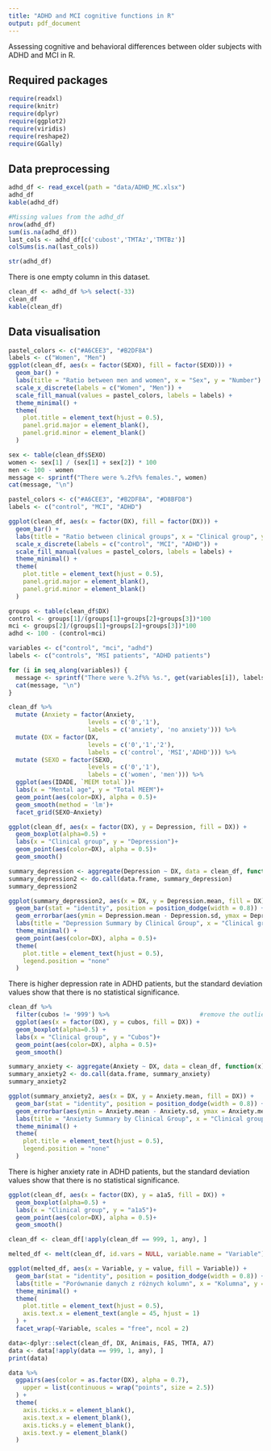 ```yaml
---
title: "ADHD and MCI cognitive functions in R"
output: pdf_document
---
```


Assessing cognitive and behavioral differences between older subjects with ADHD and MCI in R.

## Required packages

```r
require(readxl)
require(knitr)
require(dplyr)
require(ggplot2)
require(viridis)
require(reshape2)
require(GGally)
```

## Data preprocessing

```r
adhd_df <- read_excel(path = "data/ADHD_MC.xlsx")
adhd_df
kable(adhd_df)
```

```r
#Missing values from the adhd_df
nrow(adhd_df)
sum(is.na(adhd_df))
last_cols <- adhd_df[c('cubost','TMTAz','TMTBz')]
colSums(is.na(last_cols))
```

```r
str(adhd_df)
```

There is one empty column in this dataset.

```r
clean_df <- adhd_df %>% select(-33)
clean_df
kable(clean_df)
```

## Data visualisation

```r
pastel_colors <- c("#A6CEE3", "#B2DF8A")
labels <- c("Women", "Men")
ggplot(clean_df, aes(x = factor(SEXO), fill = factor(SEXO))) +
  geom_bar() +
  labs(title = "Ratio between men and women", x = "Sex", y = "Number") +
  scale_x_discrete(labels = c("Women", "Men")) +
  scale_fill_manual(values = pastel_colors, labels = labels) +
  theme_minimal() +
  theme(
    plot.title = element_text(hjust = 0.5),
    panel.grid.major = element_blank(),
    panel.grid.minor = element_blank()
  )
```

```r
sex <- table(clean_df$SEXO)
women <- sex[1] / (sex[1] + sex[2]) * 100
men <- 100 - women
message <- sprintf("There were %.2f%% females.", women)
cat(message, "\n")
```

```r
pastel_colors <- c("#A6CEE3", "#B2DF8A", "#D8BFD8")
labels <- c("control", "MCI", "ADHD")

ggplot(clean_df, aes(x = factor(DX), fill = factor(DX))) +
  geom_bar() +
  labs(title = "Ratio between clinical groups", x = "Clinical group", y = "Number") +
  scale_x_discrete(labels = c("control", "MCI", "ADHD")) +
  scale_fill_manual(values = pastel_colors, labels = labels) +  
  theme_minimal() +
  theme(
    plot.title = element_text(hjust = 0.5),  
    panel.grid.major = element_blank(),      
    panel.grid.minor = element_blank()       
  )
```

```r
groups <- table(clean_df$DX)
control <- groups[1]/(groups[1]+groups[2]+groups[3])*100
mci <- groups[2]/(groups[1]+groups[2]+groups[3])*100
adhd <- 100 - (control+mci)

variables <- c("control", "mci", "adhd")
labels <- c("controls", "MSI patients", "ADHD patients")

for (i in seq_along(variables)) {
  message <- sprintf("There were %.2f%% %s.", get(variables[i]), labels[i])
  cat(message, "\n")
}
```

```r
clean_df %>%
  mutate (Anxiety = factor(Anxiety,
                      levels = c('0','1'),
                      labels = c('anxiety', 'no anxiety'))) %>%
  mutate (DX = factor(DX,
                      levels = c('0','1','2'),
                      labels = c('control', 'MSI','ADHD'))) %>%
  mutate (SEXO = factor(SEXO,
                      levels = c('0','1'),
                      labels = c('women', 'men'))) %>%
  ggplot(aes(IDADE, `MEEM total`))+
  labs(x = "Mental age", y = "Total MEEM")+
  geom_point(aes(color=DX), alpha = 0.5)+
  geom_smooth(method = 'lm')+
  facet_grid(SEXO~Anxiety)
```

```r
ggplot(clean_df, aes(x = factor(DX), y = Depression, fill = DX)) +
  geom_boxplot(alpha=0.5) +
  labs(x = "Clinical group", y = "Depression")+ 
  geom_point(aes(color=DX), alpha = 0.5)+
  geom_smooth()
```

```r
summary_depression <- aggregate(Depression ~ DX, data = clean_df, function(x) c(mean = mean(x), sd = sd(x)))
summary_depression2 <- do.call(data.frame, summary_depression)
summary_depression2
```

```r
ggplot(summary_depression2, aes(x = DX, y = Depression.mean, fill = DX)) +
  geom_bar(stat = "identity", position = position_dodge(width = 0.8)) +
  geom_errorbar(aes(ymin = Depression.mean - Depression.sd, ymax = Depression.mean + Depression.sd), width = 0.2, position = position_dodge(width = 0.8)) +
  labs(title = "Depression Summary by Clinical Group", x = "Clinical group", y = "Mean Depression Score") +
  theme_minimal() +
  geom_point(aes(color=DX), alpha = 0.5)+
  theme(
    plot.title = element_text(hjust = 0.5),
    legend.position = "none" 
  )
```

There is higher depression rate in ADHD patients, but the standard deviation values show that there is no statistical significance.

```r
clean_df %>%
  filter(cubos != '999') %>%                         #remove the outlier
  ggplot(aes(x = factor(DX), y = cubos, fill = DX)) +
  geom_boxplot(alpha=0.5) +
  labs(x = "Clinical group", y = "Cubos")+ 
  geom_point(aes(color=DX), alpha = 0.5)+
  geom_smooth()
```

```r
summary_anxiety <- aggregate(Anxiety ~ DX, data = clean_df, function(x) c(mean = mean(x), sd = sd(x)))
summary_anxiety2 <- do.call(data.frame, summary_anxiety)
summary_anxiety2
```

```r
ggplot(summary_anxiety2, aes(x = DX, y = Anxiety.mean, fill = DX)) +
  geom_bar(stat = "identity", position = position_dodge(width = 0.8)) +
  geom_errorbar(aes(ymin = Anxiety.mean - Anxiety.sd, ymax = Anxiety.mean + Anxiety.sd), width = 0.2, position = position_dodge(width = 0.8)) +
  labs(title = "Anxiety Summary by Clinical Group", x = "Clinical group", y = "Mean Anxiety Score") +
  theme_minimal() +
  theme(
    plot.title = element_text(hjust = 0.5),
    legend.position = "none" 
  )
```

There is higher anxiety rate in ADHD patients, but the standard deviation values show that there is no statistical significance.

```r
ggplot(clean_df, aes(x = factor(DX), y = a1a5, fill = DX)) +
  geom_boxplot(alpha=0.5) +
  labs(x = "Clinical group", y = "a1a5")+ 
  geom_point(aes(color=DX), alpha = 0.5)+
  geom_smooth()

```

```r
clean_df <- clean_df[!apply(clean_df == 999, 1, any), ]

melted_df <- melt(clean_df, id.vars = NULL, variable.name = "Variable")
```

```r
ggplot(melted_df, aes(x = Variable, y = value, fill = Variable)) +
  geom_bar(stat = "identity", position = position_dodge(width = 0.8)) +
  labs(title = "Porównanie danych z różnych kolumn", x = "Kolumna", y = "Wartość") +
  theme_minimal() +
  theme(
    plot.title = element_text(hjust = 0.5),
    axis.text.x = element_text(angle = 45, hjust = 1)
  ) +
  facet_wrap(~Variable, scales = "free", ncol = 2)
```

```r
data<-dplyr::select(clean_df, DX, Animais, FAS, TMTA, A7)
data <- data[!apply(data == 999, 1, any), ]
print(data)
```

```r
data %>%
  ggpairs(aes(color = as.factor(DX), alpha = 0.7),
    upper = list(continuous = wrap("points", size = 2.5))
  ) +
  theme(
    axis.ticks.x = element_blank(),
    axis.text.x = element_blank(),
    axis.ticks.y = element_blank(),
    axis.text.y = element_blank()
  )
```
